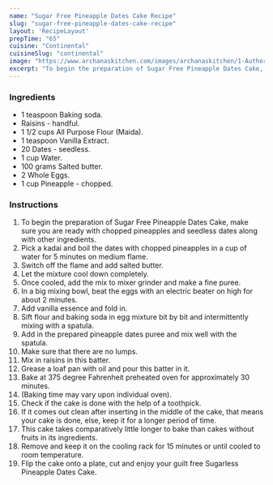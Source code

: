---
name: "Sugar Free Pineapple Dates Cake Recipe"
slug: "sugar-free-pineapple-dates-cake-recipe"
layout: 'RecipeLayout'
prepTime: "65"
cuisine: "Continental"
cuisineSlug: "continental"
image: "https://www.archanaskitchen.com/images/archanaskitchen/1-Author/Pooja_Nadkarni/Sugar_Free_Pineapple_Dates_Cake1.jpg"
excerpt: "To begin the preparation of Sugar Free Pineapple Dates Cake, make sure you are ready with chopped pineapples and seedless dates along with other ingredients"
---

### Ingredients

- 1 teaspoon Baking soda.
- Raisins - handful.
- 1 1/2 cups All Purpose Flour (Maida).
- 1 teaspoon Vanilla Extract.
- 20 Dates - seedless.
- 1 cup Water.
- 100 grams Salted butter.
- 2 Whole Eggs.
- 1 cup Pineapple - chopped.

### Instructions

1. To begin the preparation of Sugar Free Pineapple Dates Cake, make sure you are ready with chopped pineapples and seedless dates along with other ingredients.
1. Pick a kadai and boil the dates with chopped pineapples in a cup of water for 5 minutes on medium flame.
1. Switch off the flame and add salted butter.
1. Let the mixture cool down completely.
1. Once cooled, add the mix to mixer grinder and make a fine puree.
1. In a big mixing bowl, beat the eggs with an electric beater on high for about 2 minutes.
1. Add vanilla essence and fold in.
1. Sift flour and baking soda in egg mixture bit by bit and intermittently mixing with a spatula.
1. Add in the prepared pineapple dates puree and mix well with the spatula.
1. Make sure that there are no lumps.
1. Mix in raisins in this batter.
1. Grease a loaf pan with oil and pour this batter in it.
1. Bake at 375 degree Fahrenheit preheated oven for approximately 30 minutes.
1. (Baking time may vary upon individual oven).
1. Check if the cake is done with the help of a toothpick.
1. If it comes out clean after inserting in the middle of the cake, that means your cake is done, else, keep it for a longer period of time.
1. This cake takes comparatively little longer to bake than cakes without fruits in its ingredients.
1. Remove and keep it on the cooling rack for 15 minutes or until cooled to room temperature.
1. Flip the cake onto a plate, cut and enjoy your guilt free Sugarless Pineapple Dates Cake.

